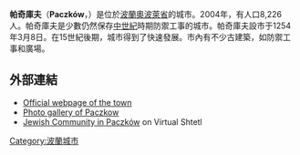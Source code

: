 {{Infobox settlement
| name = Paczków
| image_skyline = Paczków - Town hall.jpg
| image_caption = 市政廳
| image_flag = POL Paczków flag.svg
| image_shield = POL Paczków COA.svg
| pushpin_map = Poland
| pushpin_label_position = bottom
| coordinates_region = PL
| subdivision_type = 國家
| subdivision_name = {{POL}}
| subdivision_type1 = [[波蘭行政區劃|省份]]
| subdivision_name1 = [[奧波萊省|奧波萊]]
| subdivision_type2 = [[Powiat|County]]
| subdivision_name2 = [[Nysa_County|Nysa]]
| subdivision_type3 = [[Gmina|Gmina]]
| subdivision_name3 = [[Gmina_Paczków|Paczków]]
| leader_title = Mayor
| leader_name = Bogdan Wyczałkowski
| area_total_km2 = 6.6
| population_as_of = 2006
| population_total = 8147
| population_density_km2 = auto
| timezone = [[Central_European_Time|CET]]
| utc_offset = +1
| timezone_DST = [[Central_European_Summer_Time|CEST]]
| utc_offset_DST = +2
| latd = 50 | latm = 27 | lats =  | latNS = N | longd = 17 | longm = 0 | longs =  | longEW = E
| postal_code_type = Postal code
| postal_code = 48-370
| blank_name = [[Polish_car_number_plates|Car plates]]
| blank_info = ONY
| website = http://www.paczkow.pl }}

'''帕奇庫夫'''（'''Paczków'''，{{lang-de|Patschkau}}）是位於[[波蘭|波蘭]][[奧波萊省|奧波萊省]]的城市。2004年，有人口8,226人。帕奇庫夫是少數仍然保存[[中世紀|中世紀]]時期防禦工事的城市。帕奇庫夫設市于1254年3月8日。在15世紀後期，城市得到了快速發展。市內有不少古建築，如防禦工事和廣場。

==外部連結==
* [http://www.paczkow.pl/ Official webpage of the town] {{Wayback|url=http://www.paczkow.pl/ |date=20151210072739 }}
* [https://web.archive.org/web/20090209013522/http://www.paczkow.info/ Photo gallery of Paczkow]
* [http://www.sztetl.org.pl/en/city/paczkow/ Jewish Community in Paczków] {{Wayback|url=http://www.sztetl.org.pl/en/city/paczkow/ |date=20160810111425 }} on Virtual Shtetl
{{Commonscat|Paczków|帕奇庫夫}}
{{coord|50|27|35|N|17|00|10|E|region:PL_type:city|display=title}}

{{Authority control}}
[[Category:波蘭城市|Category:波蘭城市]]